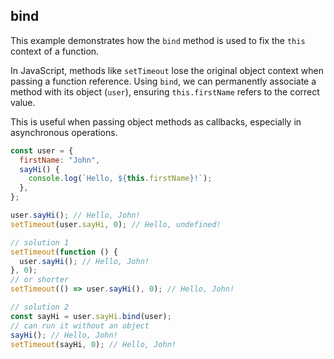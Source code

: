 ## bind

This example demonstrates how the `bind` method is used to fix the `this` context of a function.

In JavaScript, methods like `setTimeout` lose the original object context when passing a function reference.
Using `bind`, we can permanently associate a method with its object (`user`), ensuring `this.firstName` refers to the correct value.

This is useful when passing object methods as callbacks, especially in asynchronous operations.

```js filename="bind" copy
const user = {
  firstName: "John",
  sayHi() {
    console.log(`Hello, ${this.firstName}!`);
  },
};

user.sayHi(); // Hello, John!
setTimeout(user.sayHi, 0); // Hello, undefined!

// solution 1
setTimeout(function () {
  user.sayHi(); // Hello, John!
}, 0);
// or shorter
setTimeout(() => user.sayHi(), 0); // Hello, John!

// solution 2
const sayHi = user.sayHi.bind(user);
// can run it without an object
sayHi(); // Hello, John!
setTimeout(sayHi, 0); // Hello, John!
```